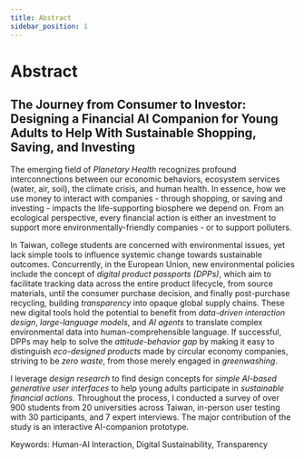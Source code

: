 ```yaml
---
title: Abstract
sidebar_position: 1
---
```





# Abstract

## The Journey from Consumer to Investor: Designing a Financial AI Companion for Young Adults to Help With Sustainable Shopping, Saving, and Investing

The emerging field of *Planetary Health* recognizes profound
interconnections between our economic behaviors, ecosystem services
(water, air, soil), the climate crisis, and human health. In essence,
how we use money to interact with companies - through shopping, or
saving and investing - impacts the life-supporting biosphere we depend
on. From an ecological perspective, every financial action is either an
investment to support more environmentally-friendly companies - or to
support polluters.

In Taiwan, college students are concerned with environmental issues, yet
lack simple tools to influence systemic change towards sustainable
outcomes. Concurrently, in the European Union, new environmental
policies include the concept of *digital product passports (DPPs)*,
which aim to facilitate tracking data across the entire product
lifecycle, from source materials, until the consumer purchase decision,
and finally post-purchase recycling, building *transparency* into opaque
global supply chains. These new digital tools hold the potential to
benefit from *data-driven interaction design*, *large-language models*,
and *AI agents* to translate complex environmental data into
human-comprehensible language. If successful, DPPs may help to solve the
*attitude-behavior gap* by making it easy to distinguish *eco-designed
products* made by circular economy companies, striving to be *zero
waste*, from those merely engaged in *greenwashing*.

I leverage *design research* to find design concepts for *simple
AI-based generative user interfaces* to help young adults participate in
*sustainable financial actions*. Throughout the process, I conducted a
survey of over 900 students from 20 universities across Taiwan,
in-person user testing with 30 participants, and 7 expert interviews.
The major contribution of the study is an interactive AI-companion
prototype.

Keywords: Human-AI Interaction, Digital Sustainability, Transparency
